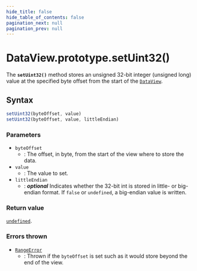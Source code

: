 ```yaml
---
hide_title: false
hide_table_of_contents: false
pagination_next: null
pagination_prev: null
---
```

# DataView.prototype.setUint32()

The **`setUint32()`** method stores an unsigned 32-bit integer
(unsigned long) value at the specified byte offset from the start of the
[`DataView`](../../../globals/DataView/DataView.mdx).

## Syntax

```js
setUint32(byteOffset, value)
setUint32(byteOffset, value, littleEndian)
```

### Parameters

- `byteOffset`
  - : The offset, in byte, from the start of the view where to store the data.
- `value`
  - : The value to set.
- `littleEndian`
  - : _**optional**_ Indicates whether the 32-bit int is stored in
    little- or big-endian format. If `false` or
    `undefined`, a big-endian value is written.

### Return value

[`undefined`](../../../globals/undefined.mdx).

### Errors thrown

- [`RangeError`](../../RangeError/RangeError.mdx)
  - : Thrown if the `byteOffset` is set such as it would store beyond the end
    of the view.
